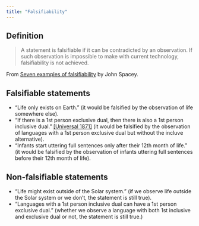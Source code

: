 ```yaml
---
title: "Falsifiability"
---
```


## Definition

> A statement is falsifiable if it can be contradicted by an observation.
If such observation is impossible to make with current technology, falsifiability is not achieved.

From [Seven examples of falsifiability](https://simplicable.com/new/falsifiability) by John Spacey.

## Falsifiable statements

- "Life only exists on Earth." (it would be falsified by the observation of life somewhere else).
- "If there is a 1st person exclusive dual, then there is also a 1st person inclusive dual." [[Universal 1871]](https://typo.uni-konstanz.de/rara/universals-archive/1876/) (it would be falsified by the observation of languages with a 1st person exclusive dual but without the incluve alternative).
- "Infants start uttering full sentences only after their 12th month of life." (it would be falsified by the observation of infants uttering full sentences before their 12th month of life).

## Non-falsifiable statements

- "Life might exist outside of the Solar system." (if we observe life outside the Solar system or we don't, the statement is still true).
- "Languages with a 1st person inclusive dual can have a 1st person exclusive dual." (whether we observe a language with both 1st inclusive and exclusive dual or not, the statement is still true.)
